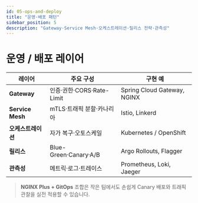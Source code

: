 ```yaml
---
id: 05-ops-and-deploy
title: "운영·배포 패턴"
sidebar_position: 5
description: "Gateway·Service Mesh·오케스트레이션·릴리스 전략·관측성"
---
```


# 운영 / 배포 레이어

| 레이어             | 주요 구성                 | 구현 예                     |
| ------------------ | ------------------------- | --------------------------- |
| **Gateway**        | 인증·권한·CORS·Rate-Limit | Spring Cloud Gateway, NGINX |
| **Service Mesh**   | mTLS·트래픽 분할·카나리아 | Istio, Linkerd              |
| **오케스트레이션** | 자가 복구·오토스케일      | Kubernetes / OpenShift      |
| **릴리스**         | Blue-Green·Canary·A/B     | Argo Rollouts, Flagger      |
| **관측성**         | 메트릭·로그·트레이스      | Prometheus, Loki, Jaeger    |

> **NGINX Plus + GitOps** 조합은 작은 팀에서도 손쉽게 Canary 배포와 트래픽 관찰을 실전 적용할 수 있습니다.
